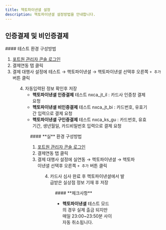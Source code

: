 ```yaml
---
title: 헥토파이낸셜 설정
description: 헥토파이낸셜 설정방법을 안내합니다.
---
```




## 인증결제 및 비인증결제

<Tabs>
<Tab title="테스트 결제">
#### 테스트 환경 구성방법

1. [포트원 관리자 콘솔 로그인](https://admin.portone.io)
2. 결제연동 탭 클릭
3. 결제 대행사 설정에 테스트 → 핵토파이낸셜 → 핵토파이낸셜 선택후 오른쪽 `+ 추가` 버튼 클릭

<Figure src={image1} caption="테스트 환경 설정예시" />

4. 자동입력된 정보 확인후 저장
   - **헥토파이낸셜 인증결제** 테스트 nxca_jt_il : 카드사 인증창 결제 요청
   - **헥토파이낸셜 비인증결제** 테스트 nxca_jt_bi : 카드번호, 유효기간 입력으로 결제 요청
   - **헥토파이낸셜 구인증결제** 테스트 nxca_ks_gu : 카드번호, 유효기간, 생년월일, 카드비밀번호 입력으로 결제 요청

<Figure src={image2} caption="테스트 환경 상세 설정 예시" />

</Tab>

<Tab title="실 결제">
#### **실** 환경 구성방법

1. [포트원 관리자 콘솔 로그인](https://admin.portone.io)
2. 결제연동 탭 클릭
3. 결제 대행사 설정에 실연동 → 헥토파이낸셜 → 헥토파이낸셜 선택후 오른쪽 `+ 추가` 버튼 클릭

<Figure src={image3} caption="실 환경 설정 예시" />

4. 카드사 심사 완료 후 헥토파이낸셜에서 발급받은 실상점 정보 기재 후 저장

<Figure src={image4} caption="실 환경 상세 설정 예시" />

</Tab>
</Tabs>

<Hint style="info">
#### **체크사항**

- **헥토파이낸셜** 테스트 모드의 경우 실제 출금 되지만 매일 23:00\~23:50분 사이 자동 취소됩니다.

</Hint>
